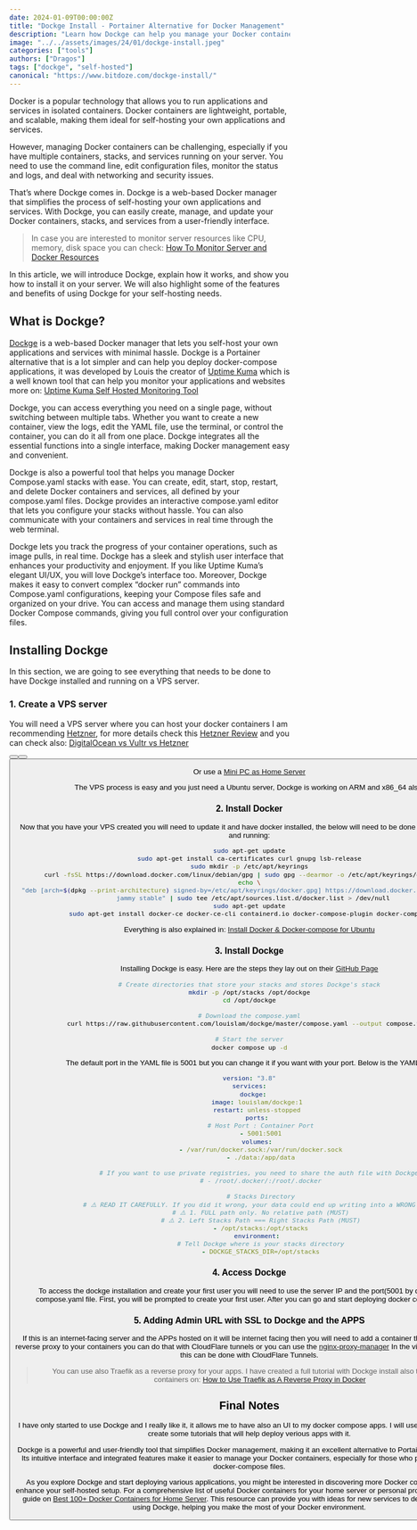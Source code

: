 ```yaml
---
date: 2024-01-09T00:00:00Z
title: "Dockge Install - Portainer Alternative for Docker Management"
description: "Learn how Dockge can help you manage your Docker containers, stacks, and services with ease. Dockge is a web-based Docker manager that lets you self-host your own applications and services with minimal hassle."
image: "../../assets/images/24/01/dockge-install.jpeg"
categories: ["tools"]
authors: ["Dragos"]
tags: ["dockge", "self-hosted"]
canonical: "https://www.bitdoze.com/dockge-install/"
---
```



Docker is a popular technology that allows you to run applications and services in isolated containers. Docker containers are lightweight, portable, and scalable, making them ideal for self-hosting your own applications and services.

However, managing Docker containers can be challenging, especially if you have multiple containers, stacks, and services running on your server. You need to use the command line, edit configuration files, monitor the status and logs, and deal with networking and security issues.

That’s where Dockge comes in. Dockge is a web-based Docker manager that simplifies the process of self-hosting your own applications and services. With Dockge, you can easily create, manage, and update your Docker containers, stacks, and services from a user-friendly interface.

> In case you are interested to monitor server resources like CPU, memory, disk space you can check: [How To Monitor Server and Docker Resources](https://www.bitdoze.com/sever-monitoring/)

In this article, we will introduce Dockge, explain how it works, and show you how to install it on your server. We will also highlight some of the features and benefits of using Dockge for your self-hosting needs.

## What is Dockge?

[Dockge](https://github.com/louislam/dockge) is a web-based Docker manager that lets you self-host your own applications and services with minimal hassle. Dockge is a Portainer alternative that is a lot simpler and can help you deploy docker-compose applications, it was developed by Louis the creator of [Uptime Kuma](https://github.com/louislam/uptime-kuma) which is a well known tool that can help you monitor your applications and websites more on: [Uptime Kuma Self Hosted Monitoring Tool](https://www.bitdoze.com/uptime-kuma-tool/)

<Picture
  src={imag1}
  alt="Dockge UI"
/>

Dockge, you can access everything you need on a single page, without switching between multiple tabs. Whether you want to create a new container, view the logs, edit the YAML file, use the terminal, or control the container, you can do it all from one place. Dockge integrates all the essential functions into a single interface, making Docker management easy and convenient.

Dockge is also a powerful tool that helps you manage Docker Compose.yaml stacks with ease. You can create, edit, start, stop, restart, and delete Docker containers and services, all defined by your compose.yaml files. Dockge provides an interactive compose.yaml editor that lets you configure your stacks without hassle. You can also communicate with your containers and services in real time through the web terminal.

Dockge lets you track the progress of your container operations, such as image pulls, in real time. Dockge has a sleek and stylish user interface that enhances your productivity and enjoyment. If you like Uptime Kuma’s elegant UI/UX, you will love Dockge’s interface too. Moreover, Dockge makes it easy to convert complex “docker run” commands into Compose.yaml configurations, keeping your Compose files safe and organized on your drive. You can access and manage them using standard Docker Compose commands, giving you full control over your configuration files.

<Picture
  src={imag2}
  alt="Dockge Container"
/>

## Installing Dockge

In this section, we are going to see everything that needs to be done to have Dockge installed and running on a VPS server.

<YouTubeEmbed url="https://www.youtube.com/embed/ouyOyAqRDyI" label="Dockge" />

### 1. Create a VPS server

You will need a VPS server where you can host your docker containers I am recommending [Hetzner](https://go.bitdoze.com/hetzner), for more details check this [Hetzner Review](https://www.wpdoze.com/hetzner-cloud-review/) and you can check also: [DigitalOcean vs Vultr vs Hetzner](https://www.wpdoze.com/digitalocean-vs-vultr-vs-hetzner/)

<Button link="https://go.bitdoze.com/do" text="DigitalOcean $100 Free" />
<Button link="https://go.bitdoze.com/vultr" text="Vultr $100 Free" />
<Button link="https://go.bitdoze.com/hetzner" text="Hetzner €⁠20 Free" />

Or use a [Mini PC as Home Server](https://www.bitdoze.com/best-mini-pc-home-server/)

The VPS process is easy and you just need a Ubuntu server, Dockge is working on ARM and x86_64 also.

### 2. Install Docker

Now that you have your VPS created you will need to update it and have docker installed, the below will need to be done to have docker UP and running:

```sh
sudo apt-get update
sudo apt-get install ca-certificates curl gnupg lsb-release
sudo mkdir -p /etc/apt/keyrings
curl -fsSL https://download.docker.com/linux/debian/gpg | sudo gpg --dearmor -o /etc/apt/keyrings/docker.gpg
echo \
  "deb [arch=$(dpkg --print-architecture) signed-by=/etc/apt/keyrings/docker.gpg] https://download.docker.com/linux/ubuntu \
  jammy stable" | sudo tee /etc/apt/sources.list.d/docker.list > /dev/null
sudo apt-get update
sudo apt-get install docker-ce docker-ce-cli containerd.io docker-compose-plugin docker-compose
```

Everything is also explained in: [Install Docker & Docker-compose for Ubuntu](https://www.bitdoze.com/install-docker-ubuntu-arm/)

### 3. Install Dockge

Installing Dockge is easy. Here are the steps they lay out on their [GitHub Page](https://github.com/louislam/dockge?l#basic)

```sh
# Create directories that store your stacks and stores Dockge's stack
mkdir -p /opt/stacks /opt/dockge
cd /opt/dockge

# Download the compose.yaml
curl https://raw.githubusercontent.com/louislam/dockge/master/compose.yaml --output compose.yaml

# Start the server
docker compose up -d
```

The default port in the YAML file is 5001 but you can change it if you want with your port. Below is the YAML file:

```yaml
version: "3.8"
services:
  dockge:
    image: louislam/dockge:1
    restart: unless-stopped
    ports:
      # Host Port : Container Port
      - 5001:5001
    volumes:
      - /var/run/docker.sock:/var/run/docker.sock
      - ./data:/app/data

      # If you want to use private registries, you need to share the auth file with Dockge:
      # - /root/.docker/:/root/.docker

      # Stacks Directory
      # ⚠️ READ IT CAREFULLY. If you did it wrong, your data could end up writing into a WRONG PATH.
      # ⚠️ 1. FULL path only. No relative path (MUST)
      # ⚠️ 2. Left Stacks Path === Right Stacks Path (MUST)
      - /opt/stacks:/opt/stacks
    environment:
      # Tell Dockge where is your stacks directory
      - DOCKGE_STACKS_DIR=/opt/stacks
```

### 4. Access Dockge

To access the dockge installation and create your first user you will need to use the server IP and the port(5001 by default) in the compose.yaml file. First, you will be prompted to create your first user. After you can go and start deploying docker compose apps.

<Picture
  src={imag3}
  alt="Dockge Add Compose"
/>

### 5. Adding Admin URL with SSL to Dockge and the APPS

If this is an internet-facing server and the APPs hosted on it will be internet facing then you will need to add a container that is handling the reverse proxy to your containers you can do that with CloudFlare tunnels or you can use the [nginx-proxy-manager](https://nginxproxymanager.com/)
In the video we will see how this can be done with CloudFlare Tunnels.

> You can use also Traefik as a reverse proxy for your apps. I have created a full tutorial with Dockge install also to manage your containers on: [How to Use Traefik as A Reverse Proxy in Docker](https://www.bitdoze.com/traefik-proxy-docker/)

## Final Notes

I have only started to use Dockge and I really like it, it allows me to have also an UI to my docker compose apps. I will use it starting now and create some tutorials that will help deploy verious apps with it.

Dockge is a powerful and user-friendly tool that simplifies Docker management, making it an excellent alternative to Portainer for many users. Its intuitive interface and integrated features make it easier to manage your Docker containers, especially for those who prefer working with docker-compose files.

As you explore Dockge and start deploying various applications, you might be interested in discovering more Docker containers that can enhance your self-hosted setup. For a comprehensive list of useful Docker containers for your home server or personal projects, check out our guide on [Best 100+ Docker Containers for Home Server](https://www.bitdoze.com/docker-containers-home-server/). This resource can provide you with ideas for new services to deploy and manage using Dockge, helping you make the most of your Docker environment.
